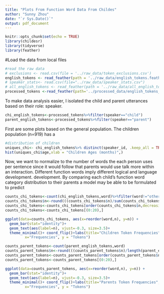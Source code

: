 ```yaml
---
title: "Plots From Function Word Data From Childes"
author: "Sunny Zhou"
date: "`r Sys.Date()`"
output: pdf_document
---
```


```r

knitr::opts_chunk$set(echo = TRUE)
library(childesr)
library(tidyverse)
library(feather)

```


#Load the data from local files
```r
#read the raw data
# exclusions <- read.csv(file = '../raw_data/token_exclusions.csv')
english_tokens <- read_feather(path = '../raw_data/english_tokens.feather')
# speaker_stats<- read.csv(file="../raw_data/speaker_stats.csv")
# all_english_tokens <- read_feather(path = '../raw_data/all_english_tokens.feather')
processed_tokens <-read_feather(path='../processed_data/english_tokens_processed.feather')
```

To make data analysis easier, I isolated the child and parent utterances based on their role: speaker.
```r
chi_english_tokens<-processed_tokens%>%filter(speaker=="child")
parent_english_tokens<-processed_tokens%>%filter(speaker=="parent")
```


First are some plots based on the general population. The children population (n=919) has a 
```r
#distribution of children
uniques_chi<- chi_english_tokens%>% distinct(speaker_id, .keep_all = TRUE)
hist(uniques_chi$age,xlab = "Children Ages (months)",)
```
Now, we want to normalize to the number of words the each person uses per sentence since it would follow that parents would use talk more within an interaction.
Different function words imply different logical and language development. development. By comparing each child's function word category distribution to their parents a model may be able to be formulated to predict 

```r
counts_chi_tokens<-count(chi_english_tokens,word)%>%filter(word!="other")
counts_chi_tokens$n<-round(((counts_chi_tokens$n)/sum(counts_chi_tokens$n)),digits=7)
counts_chi_tokens<-counts_chi_tokens[order(counts_chi_tokens$n,decreasing=TRUE),]
counts_chi_tokens<-counts_chi_tokens[(0:20),]

ggplot(data=counts_chi_tokens, aes(x=reorder(word,n), y=n)) +
  geom_bar(stat="identity")+
  geom_text(aes(label=n), vjust=-0.3, size=3.5)+
  theme_minimal()+ coord_flip()+labs(title="Children Token Frequencies", 
         x="Frequencies", y = "Tokens")

counts_parent_tokens<-count(parent_english_tokens,word)
counts_parent_tokens$n<-round(((counts_parent_tokens$n)/length(parent_english_tokens$word)),digits=7)
counts_parent_tokens<-counts_parent_tokens[order(counts_parent_tokens$n,decreasing=TRUE),]
counts_parent_tokens<-counts_parent_tokens[(0:20),]

ggplot(data=counts_parent_tokens, aes(x=reorder(word,n), y=n)) +
  geom_bar(stat="identity")+
  geom_text(aes(label=n), vjust=-0.3, size=3.5)+
  theme_minimal()+ coord_flip()+labs(title="Parents Token Frequencies", 
         x="Frequencies", y = "Tokens")

```

